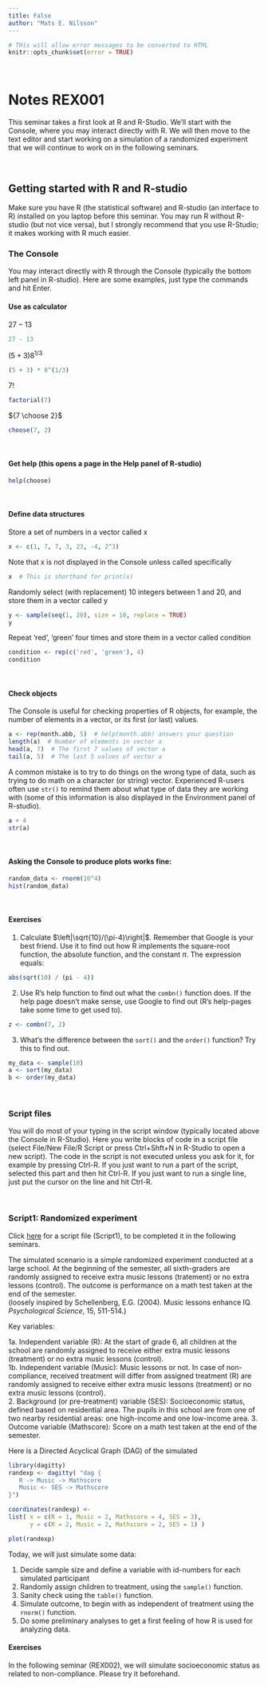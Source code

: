 ---
title: False
author: "Mats E. Nilsson"
---

```{r setup, cache = FALSE, echo = FALSE}
# THis will allow error messages to be converted to HTML
knitr::opts_chunk$set(error = TRUE)
```
\  
\


# Notes REX001
This seminar takes a first look at R and R-Studio. We'll
start with the Console, where you may interact directly with R. We will then
move to the text editor and start working on a simulation of a randomized experiment 
that we will continue to work on in the following seminars. 

\  

## Getting started with R and R-studio
Make sure you have R (the statistical software) and R-studio (an interface
to R) installed on you laptop before this seminar. You may run R without R-studio
(but not vice versa), but I strongly recommend that you use R-Studio; it makes 
working with R much easier.

### The Console
You may interact directly with R through the Console (typically the 
bottom left panel in R-studio). Here are some examples, just type the commands 
and hit Enter.

#### Use as calculator
$27 - 13$
```{r}
27 - 13
```

$(5+3)8^{1/3}$ 
```{r}
(5 + 3) * 8^(1/3)
```

$7!$ 
```{r}
factorial(7)
```

${7 \choose 2}$
```{r}
choose(7, 2)
```

\  

#### Get help (this opens a page in the Help panel of R-studio) 
```{r, eval = FALSE}
help(choose)
```

\  

#### Define data structures
Store a set of numbers in a vector called x
```{r}
x <- c(1, 7, 7, 3, 23, -4, 2^3)
```

Note that x is not displayed in the Console unless called specifically
```{r}
x  # This is shorthand for print(x)
```

Randomly select (with replacement) 10 integers 
between 1 and 20, and store them in a vector called y
```{r}
y <- sample(seq(1, 20), size = 10, replace = TRUE)
y
```

Repeat 'red', 'green' four times and store them in a vector called condition
```{r}
condition <- rep(c('red', 'green'), 4)
condition
``` 

\  

#### Check objects
The Console is useful for checking properties of R objects, for example, the 
number of elements in a vector, or its first (or last) values.
```{r}
a <- rep(month.abb, 5)  # help(month.abb) answers your question
length(a)  # Number of elements in vector a
head(a, 7)  # The first 7 values of vector a
tail(a, 5)  # The last 5 values of vector a
```

A common mistake is to try to do things on the wrong type of data, such as
trying to do math on a character (or string) vector.
Experienced R-users often use `str()` to remind them about what
type of data they are working with (some of this information is also displayed in
the Environment panel of R-studio). 
```{r}
a + 4
str(a)
```


\  

#### Asking the Console to produce plots works fine:
```{r}
random_data <- rnorm(10^4)
hist(random_data)
```

\  

#### Exercises 
1. Calculate $\left|\sqrt{10}/(\pi-4)\right|$. Remember that 
Google is your best friend. Use it to find out how R implements the 
square-root function, the absolute function, and the constant $\pi$.
The expression equals:
```{r, echo = FALSE}
abs(sqrt(10) / (pi - 4))
```
2. Use R's help function to find out what the `combn()` function does. If the help 
page doesn't make sense, use Google to find out (R's help-pages take some
time to get used to).
```{r}
z <- combn(7, 2)
```
3. What's the difference between the `sort()` and the `order()` function?
Try this to find out.
```{r}
my_data <- sample(10)
a <- sort(my_data)
b <- order(my_data)
```

\  

### Script files
You will do most of your typing in the script window (typically located above
the Console in R-Studio). Here you write blocks of code in a script file
(select File/New File/R Script or press Ctrl+Shft+N in  R-Studio to open a new 
script). The code in the script is not executed unless you ask for it, 
for example by pressing Ctrl-R. If you just want to run a part of the script, 
selected this part and then hit Ctrl-R. If you just want to run a single line, 
just put the cursor on the line and hit Ctrl-R. 

\  

### Script1: Randomized experiment
Click
<a href="script1_1.R" target="_blank">here</a>
for a script file (Script1), to be completed it in the following seminars.  

The simulated scenario is a simple randomized experiment conducted at a large 
school. At the beginning of the semester, all sixth-graders are randomly 
assigned to receive extra music lessons (tratement) or no extra lessons (control). 
The outcome is performance on a math test taken at the end of the semester.  
(loosely inspired by Schellenberg, E.G. (2004). Music lessons enhance IQ. 
*Psychological Science*, 15, 511-514.) 

Key variables:

1a. Independent variable (R): At the start of grade 6, all children at the school
are randomly assigned to receive either extra music lessons (treatment) or no extra
music lessons (control).    
1b. Independent variable (Music): Music lessons or not. In case of non-compliance, 
received treatment will differ from assigned treatment (R) 
are randomly assigned to receive either extra music lessons (treatment) or no extra
music lessons (control).    
2. Background (or pre-treatment) variable (SES): Socioeconomic status, defined based 
on residential area. The pupils in this school are from one of two nearby 
residential areas: one high-income and one low-income area. 
3. Outcome variable (Mathscore): Score on a math test taken at the end of the semester.
  
Here is a Directed Acyclical Graph (DAG) of the simulated

```{r echo = FALSE}
library(dagitty)
randexp <- dagitty( "dag {
   R -> Music -> Mathscore
   Music <- SES -> Mathscore
}")

coordinates(randexp) <-
list( x = c(R = 1, Music = 2, Mathscore = 4, SES = 3),
      y = c(R = 2, Music = 2, Mathscore = 2, SES = 1) )

plot(randexp)
```

Today, we will just simulate some data:

1. Decide sample size and define a variable with id-numbers for each 
simulated participant
2. Randomly assign children to treatment, using the `sample()` function. 
3. Sanity check using the `table()` function.
4. Simulate outcome, to begin with as independent of treatment using the `rnorm()` function.
5. Do some preliminary analyses to get a first feeling of how R is used for analyzing data.

#### Exercises
In the following seminar (REX002), we will simulate socioeconomic status as related 
to non-compliance. Please try it beforehand. 


\  
\  



